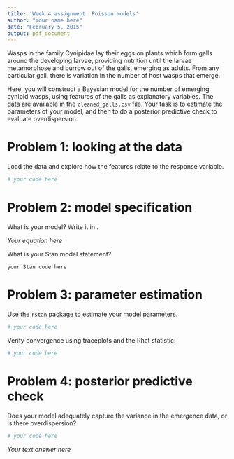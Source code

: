 ```yaml
---
title: 'Week 4 assignment: Poisson models'
author: "Your name here"
date: "February 5, 2015"
output: pdf_document
---
```


Wasps in the family Cynipidae lay their eggs on plants which form galls around the developing larvae, providing nutrition until the larvae metamorphose and burrow out of the galls, emerging as adults.
From any particular gall, there is variation in the number of host wasps that emerge.

Here, you will construct a Bayesian model for the number of emerging cynipid wasps, using features of the galls as explanatory variables.
The data are available in the `cleaned_galls.csv` file.
Your task is to estimate the parameters of your model, and then to do a posterior predictive check to evaluate overdispersion.

# Problem 1: looking at the data

Load the data and explore how the features relate to the response variable.

```r
# your code here
```

# Problem 2: model specification

What is your model? Write it in \LaTeX.

*Your equation here*

What is your Stan model statement?

```
your Stan code here
```

# Problem 3: parameter estimation

Use the `rstan` package to estimate your model parameters.

```r
# your code here
```

Verify convergence using traceplots and the Rhat statistic:

```r
# your code here
```

# Problem 4: posterior predictive check

Does your model adequately capture the variance in the emergence data, or is there overdispersion?

```r
# your code here
```

*Your text answer here*
